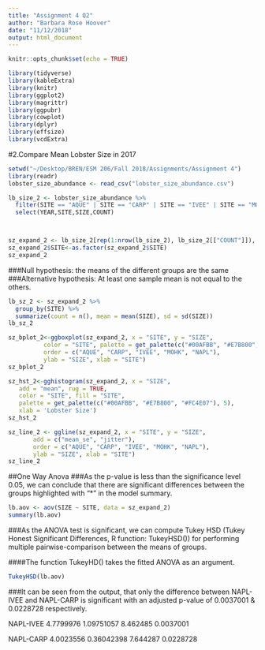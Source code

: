 ```yaml
---
title: "Assignment 4 Q2"
author: "Barbara Rose Hoover"
date: "11/12/2018"
output: html_document
---
```


```r
knitr::opts_chunk$set(echo = TRUE)
```


```r
library(tidyverse)
library(kableExtra) 
library(knitr)
library(ggplot2)
library(magrittr)
library(ggpubr)
library(cowplot)
library(dplyr)
library(effsize) 
library(vcdExtra)
```


#2.Compare Mean Lobster Size in 2017

```r
setwd("~/Desktop/BREN/ESM 206/Fall 2018/Assignments/Assignment 4")
library(readr)
lobster_size_abundance <- read_csv("lobster_size_abundance.csv")

lb_size_2 <- lobster_size_abundance %>%
  filter(SITE == "AQUE" | SITE == "CARP" | SITE == "IVEE" | SITE == "MOHK" | SITE == "NAPL", YEAR == "2017",  COUNT != "0") %>%
  select(YEAR,SITE,SIZE,COUNT) 



sz_expand_2 <- lb_size_2[rep(1:nrow(lb_size_2), lb_size_2[["COUNT"]]), ]
sz_expand_2$SITE<-as.factor(sz_expand_2$SITE)
sz_expand_2

```


###Null hypothesis: the means of the different groups are the same
###Alternative hypothesis: At least one sample mean is not equal to the others.
```r
lb_sz_2 <- sz_expand_2 %>% 
  group_by(SITE) %>%
  summarize(count = n(), mean = mean(SIZE), sd = sd(SIZE))
lb_sz_2
```

```r
sz_bplot_2<-ggboxplot(sz_expand_2, x = "SITE", y = "SIZE", 
          color = "SITE", palette = get_palette(c("#00AFBB", "#E7B800", "#FC4E07"), 5),
          order = c("AQUE", "CARP", "IVEE", "MOHK", "NAPL"),
          ylab = "SIZE", xlab = "SITE")
sz_bplot_2
```

```r
sz_hst_2<-gghistogram(sz_expand_2, x = "SIZE",
   add = "mean", rug = TRUE,
   color = "SITE", fill = "SITE",
   palette = get_palette(c("#00AFBB", "#E7B800", "#FC4E07"), 5),
   xlab = 'Lobster Size')
sz_hst_2
```


```r
sz_line_2 <- ggline(sz_expand_2, x = "SITE", y = "SIZE",
       add = c("mean_se", "jitter"), 
       order = c("AQUE", "CARP", "IVEE", "MOHK", "NAPL"),
       ylab = "SIZE", xlab = "SITE")
sz_line_2
```

##One Way Anova
###As the p-value is less than the significance level 0.05, we can conclude that there are significant differences between the groups highlighted with “*" in the model summary.
```r
lb.aov <- aov(SIZE ~ SITE, data = sz_expand_2)
summary(lb.aov)
```
###As the ANOVA test is significant, we can compute Tukey HSD (Tukey Honest Significant Differences, R function: TukeyHSD()) for performing multiple pairwise-comparison between the means of groups.

####The function TukeyHD() takes the fitted ANOVA as an argument.
```r
TukeyHSD(lb.aov)
```
###It can be seen from the output, that only the difference between NAPL-IVEE and NAPL-CARP is significant with an adjusted p-value of 0.0037001 & 0.0228728 respectively.  

NAPL-IVEE  4.7799976  1.09751057 8.462485 0.0037001  

NAPL-CARP  4.0023556  0.36042398 7.644287 0.0228728 


